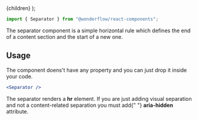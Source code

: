 
  <MdxLayout title="Separator" description="Visual separation of content">
    {children}
  </MdxLayout>
);

```js
import { Separator } from "@wonderflow/react-components";
```

The separator component is a simple horizontal rule which defines the end of a content section and the start of a new one.

## Usage

The component doens't have any property and you can just drop it inside your code.

<LiveArea fill>
  <Separator />
</LiveArea>

```jsx
<Separator />
```

<Snackbar kind="info">
  The separator renders a <b>hr</b> element. If you are just adding visual
  separation and not a content-related separation you must add{" "}
  <b>aria-hidden</b> attribute.
</Snackbar>
